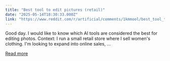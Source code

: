 ```yaml
---
title: "Best tool to edit pictures (retail)"
date: "2025-05-14T18:30:33.000Z"
link: "https://www.reddit.com/r/artificial/comments/1kmmool/best_tool_to_edit_pictures_retail/"
---
```


Good day.
 I would like to know which AI tools are considered the best for editing photos.
 Context: I run a small retail store where I sell women's clothing. I'm looking to expand into online sales, ...

[Read more](https://www.reddit.com/r/artificial/comments/1kmmool/best_tool_to_edit_pictures_retail/)
